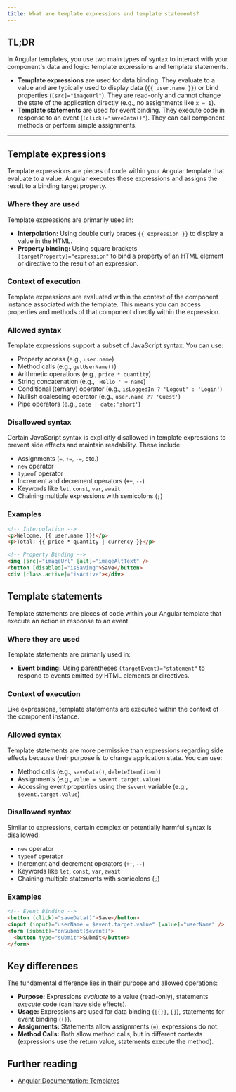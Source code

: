 ```yaml
---
title: What are template expressions and template statements?
---
```


## TL;DR

In Angular templates, you use two main types of syntax to interact with your component's data and logic: template expressions and template statements.

- **Template expressions** are used for data binding. They evaluate to a value and are typically used to display data (`{{ user.name }}`) or bind properties (`[src]="imageUrl"`). They are read-only and cannot change the state of the application directly (e.g., no assignments like `x = 1`).
- **Template statements** are used for event binding. They execute code in response to an event (`(click)="saveData()"`). They can call component methods or perform simple assignments.

---

## Template expressions

Template expressions are pieces of code within your Angular template that evaluate to a value. Angular executes these expressions and assigns the result to a binding target property.

### Where they are used

Template expressions are primarily used in:

- **Interpolation:** Using double curly braces `{{ expression }}` to display a value in the HTML.
- **Property binding:** Using square brackets `[targetProperty]="expression"` to bind a property of an HTML element or directive to the result of an expression.

### Context of execution

Template expressions are evaluated within the context of the component instance associated with the template. This means you can access properties and methods of that component directly within the expression.

### Allowed syntax

Template expressions support a subset of JavaScript syntax. You can use:

- Property access (e.g., `user.name`)
- Method calls (e.g., `getUserName()`)
- Arithmetic operations (e.g., `price * quantity`)
- String concatenation (e.g., `'Hello ' + name`)
- Conditional (ternary) operator (e.g., `isLoggedIn ? 'Logout' : 'Login'`)
- Nullish coalescing operator (e.g., `user.name ?? 'Guest'`)
- Pipe operators (e.g., `date | date:'short'`)

### Disallowed syntax

Certain JavaScript syntax is explicitly disallowed in template expressions to prevent side effects and maintain readability. These include:

- Assignments (`=`, `+=`, `-=`, etc.)
- `new` operator
- `typeof` operator
- Increment and decrement operators (`++`, `--`)
- Keywords like `let`, `const`, `var`, `await`
- Chaining multiple expressions with semicolons (`;`)

### Examples

```html
<!-- Interpolation -->
<p>Welcome, {{ user.name }}!</p>
<p>Total: {{ price * quantity | currency }}</p>

<!-- Property Binding -->
<img [src]="imageUrl" [alt]="imageAltText" />
<button [disabled]="isSaving">Save</button>
<div [class.active]="isActive"></div>
```

## Template statements

Template statements are pieces of code within your Angular template that execute an action in response to an event.

### Where they are used

Template statements are primarily used in:

- **Event binding:** Using parentheses `(targetEvent)="statement"` to respond to events emitted by HTML elements or directives.

### Context of execution

Like expressions, template statements are executed within the context of the component instance.

### Allowed syntax

Template statements are more permissive than expressions regarding side effects because their purpose is to change application state. You can use:

- Method calls (e.g., `saveData()`, `deleteItem(item)`)
- Assignments (e.g., `value = $event.target.value`)
- Accessing event properties using the `$event` variable (e.g., `$event.target.value`)

### Disallowed syntax

Similar to expressions, certain complex or potentially harmful syntax is disallowed:

- `new` operator
- `typeof` operator
- Increment and decrement operators (`++`, `--`)
- Keywords like `let`, `const`, `var`, `await`
- Chaining multiple statements with semicolons (`;`)

### Examples

```html
<!-- Event Binding -->
<button (click)="saveData()">Save</button>
<input (input)="userName = $event.target.value" [value]="userName" />
<form (submit)="onSubmit($event)">
  <button type="submit">Submit</button>
</form>
```

## Key differences

The fundamental difference lies in their purpose and allowed operations:

- **Purpose:** Expressions _evaluate_ to a value (read-only), statements _execute_ code (can have side effects).
- **Usage:** Expressions are used for data binding (`{{}}`, `[]`), statements for event binding (`()`).
- **Assignments:** Statements allow assignments (`=`), expressions do not.
- **Method Calls:** Both allow method calls, but in different contexts (expressions use the return value, statements execute the method).

## Further reading

- [Angular Documentation: Templates](https://angular.dev/guide/templates)
